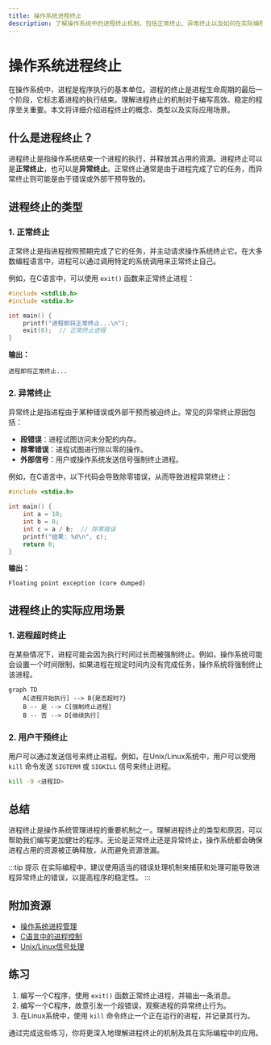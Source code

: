 ```yaml
---
title: 操作系统进程终止
description: 了解操作系统中的进程终止机制，包括正常终止、异常终止以及如何在实际编程中处理进程终止。
---
```


# 操作系统进程终止

在操作系统中，进程是程序执行的基本单位。进程的终止是进程生命周期的最后一个阶段，它标志着进程的执行结束。理解进程终止的机制对于编写高效、稳定的程序至关重要。本文将详细介绍进程终止的概念、类型以及实际应用场景。

## 什么是进程终止？

进程终止是指操作系统结束一个进程的执行，并释放其占用的资源。进程终止可以是**正常终止**，也可以是**异常终止**。正常终止通常是由于进程完成了它的任务，而异常终止则可能是由于错误或外部干预导致的。

## 进程终止的类型

### 1. 正常终止

正常终止是指进程按照预期完成了它的任务，并主动请求操作系统终止它。在大多数编程语言中，进程可以通过调用特定的系统调用来正常终止自己。

例如，在C语言中，可以使用 `exit()` 函数来正常终止进程：

```c
#include <stdlib.h>
#include <stdio.h>

int main() {
    printf("进程即将正常终止...\n");
    exit(0);  // 正常终止进程
}
```

**输出：**
```
进程即将正常终止...
```

### 2. 异常终止

异常终止是指进程由于某种错误或外部干预而被迫终止。常见的异常终止原因包括：

- **段错误**：进程试图访问未分配的内存。
- **除零错误**：进程试图进行除以零的操作。
- **外部信号**：用户或操作系统发送信号强制终止进程。

例如，在C语言中，以下代码会导致除零错误，从而导致进程异常终止：

```c
#include <stdio.h>

int main() {
    int a = 10;
    int b = 0;
    int c = a / b;  // 除零错误
    printf("结果: %d\n", c);
    return 0;
}
```

**输出：**
```
Floating point exception (core dumped)
```

## 进程终止的实际应用场景

### 1. 进程超时终止

在某些情况下，进程可能会因为执行时间过长而被强制终止。例如，操作系统可能会设置一个时间限制，如果进程在规定时间内没有完成任务，操作系统将强制终止该进程。

```mermaid
graph TD
    A[进程开始执行] --> B{是否超时?}
    B -- 是 --> C[强制终止进程]
    B -- 否 --> D[继续执行]
```

### 2. 用户干预终止

用户可以通过发送信号来终止进程。例如，在Unix/Linux系统中，用户可以使用 `kill` 命令发送 `SIGTERM` 或 `SIGKILL` 信号来终止进程。

```bash
kill -9 <进程ID>
```

## 总结

进程终止是操作系统管理进程的重要机制之一。理解进程终止的类型和原因，可以帮助我们编写更加健壮的程序。无论是正常终止还是异常终止，操作系统都会确保进程占用的资源被正确释放，从而避免资源泄漏。

:::tip 提示
在实际编程中，建议使用适当的错误处理机制来捕获和处理可能导致进程异常终止的错误，以提高程序的稳定性。
:::

## 附加资源

- [操作系统进程管理](https://example.com/process-management)
- [C语言中的进程控制](https://example.com/c-process-control)
- [Unix/Linux信号处理](https://example.com/unix-signals)

## 练习

1. 编写一个C程序，使用 `exit()` 函数正常终止进程，并输出一条消息。
2. 编写一个C程序，故意引发一个段错误，观察进程的异常终止行为。
3. 在Linux系统中，使用 `kill` 命令终止一个正在运行的进程，并记录其行为。

通过完成这些练习，你将更深入地理解进程终止的机制及其在实际编程中的应用。